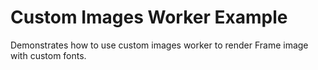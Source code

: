 
# Custom Images Worker Example

Demonstrates how to use custom images worker to render Frame image with custom fonts.

<StackblitzEmbed
  directory="/app/examples/new-api-images-worker-custom"
  file="page.tsx"
  initialBrowserPath="/examples/new-api-images-worker-custom"
/>
